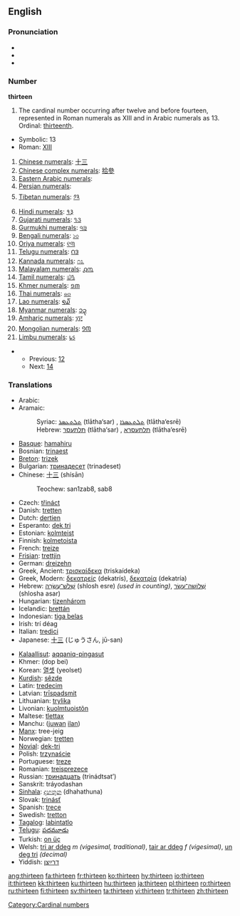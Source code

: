 {{wikipedia}}
==English==

===Pronunciation===
* {{IPA|/θɜː(r)ˈtiːn/}}
* {{audio|en-us-thirteen.ogg|Audio (US)}}
* {{rhymes|iːn}}

===Number===
'''thirteen'''

# The cardinal number occurring after twelve and before fourteen, represented in Roman numerals as XIII and in Arabic numerals as 13. Ordinal: [[thirteenth]].

*Symbolic: 13
*Roman: [[XIII]]
# [[w:Chinese numerals|Chinese numerals]]: [[十三]]
# [[w:Chinese numerals|Chinese complex numerals]]: [[拾參]]
# [[w:Eastern Arabic numerals|Eastern Arabic numerals]]: {{ARchar|[[١٣]]}}
# [[w:Eastern Arabic numerals|Persian numerals]]: {{FAchar|[[۱۳]]}}
# [[w:Indian numerals|Tibetan numerals]]: [[༡༣]]
# [[w:Indian numerals|Hindi numerals]]: [[१३]]
# [[w:Indian numerals|Gujarati numerals]]: [[૧૩]]
# [[w:Indian numerals|Gurmukhi numerals]]: [[੧੩]]
# [[w:Indian numerals|Bengali numerals]]: [[১৩]]
# [[w:Indian numerals|Oriya numerals]]: [[୧୩]]
# [[w:Indian numerals|Telugu numerals]]: [[౧౩]]
# [[w:Indian numerals|Kannada numerals]]: [[೧೩]]
# [[w:Indian numerals|Malayalam numerals]]: [[൧൩]]
# [[w:Indian numerals|Tamil numerals]]: [[௰௩]]
# [[w:Khmer script|Khmer numerals]]: [[១៣]]
# [[w:Thai numerals|Thai numerals]]: [[๑๓]]
# [[w:Lao alphabet|Lao numerals]]: [[໑໓]]
# [[w:Burmese alphabet|Myanmar numerals]]: [[၁၃]]
# [[w:Amharic language|Amharic numerals]]: [[፲፫]]
# [[w:Mongolian alphabet|Mongolian numerals]]: [[᠑᠓]]
# [[w:Limbu language|Limbu numerals]]: [[᥇᥉]]

**Previous: [[twelve|12]]
**Next: [[fourteen|14]]

===Translations===
{{rfc-level|Translations at L3+ (AutoFormat would have corrected level of Translations)}}
{{top}}
*Arabic: {{ARchar|[[ثلاثة عشر]]}} {{unicode|(θalá:θat ʕášar)}}
*Aramaic:
*:Syriac: [[ܬܠܬܥܣܪ]] (tlātha‘sar) {{m}}, [[ܬܠܬܥܣܪܐ]] (tlātha‘esrē) {{f}}
*:Hebrew: [[תלתעסר]] (tlātha‘sar) {{m}}, [[תלתעסרא]] (tlātha‘esrē) {{f}}
*[[Basque]]: [[hamahiru]]
*Bosnian: [[trinaest]]
*[[Breton]]: [[trizek]]
*Bulgarian: [[тринадесет]] (trinadeset)
*Chinese: [[十三]] (shísān)
*:Teochew: san1zab8, sab8
*Czech: [[třináct]]
*Danish: [[tretten]]
*Dutch: [[dertien]] {{f}}
*Esperanto: [[dek tri]]
*Estonian: [[kolmteist]]
*Finnish: [[kolmetoista]]
*French: [[treize]] {{m}}
*[[Frisian]]: [[trettjin]]
*German: [[dreizehn]] {{f}}
*Greek, Ancient: [[τρισκαίδεκα]] (triskaídeka)
*Greek, Modern: [[δεκατρείς]] (dekatrís), [[δεκατρία]] (dekatría)
*Hebrew: [[שלוש עשרה|שְׁלֹשׁ־עֶשְׂרֵה]] (shlosh esre) {{f}} ''(used in counting)'', [[שלושה עשר|שְׁלוֹשָה־עָשָׂר]] (shlosha asar) {{m}}
*Hungarian: [[tizenhárom]]
*Icelandic: [[þrettán]]
*Indonesian: [[tiga belas]]
*Irish: trí déag
*Italian: [[tredici]] {{m}}
*Japanese: [[十三]] (じゅうさん, jū-san)
{{mid}}
*[[Kalaallisut]]: [[aqqaniq-pingasut]]
*Khmer: {{KMchar|[[ដប់បី]]}} (dop bei)
*Korean: [[열셋]] (yeolset)
*[[Kurdish]]: [[sêzde]]
*Latin: [[tredecim]]
*Latvian: [[trīspadsmit]]
*Lithuanian: [[trylika]]
*Livonian: [[kuolmtuoistõn]]
*Maltese: [[tlettax]]
*Manchu: ([[juwan]] [[ilan]])
*[[Manx]]: tree-jeig
*Norwegian: [[tretten]]
*[[Novial]]: [[dek-tri]]
*Polish: [[trzynaście]]
*Portuguese: [[treze]]
*Romanian: [[treisprezece]]
*Russian: [[тринадцать]] (trinádtsat’)
*Sanskrit: tráyodashan
*[[Sinhala]]: [[දහතුන]] (dhahathuna)
*Slovak: [[trinásť]]
*Spanish: [[trece]]
*Swedish: [[tretton]]
*[[Tagalog]]: [[labintatlo]]
*[[Telugu]]: [[పదమూడు]]
*Turkish: [[on üç]]
*Welsh: [[tri ar ddeg]] ''m (vigesimal, traditional)'', [[tair ar ddeg]] ''f (vigesimal)'', [[un deg tri]] ''(decimal)''
*Yiddish: [[דרײַצן]]
{{bottom}}

[[Category:Cardinal numbers]]

[[ang:thirteen]]
[[fa:thirteen]]
[[fr:thirteen]]
[[ko:thirteen]]
[[hy:thirteen]]
[[io:thirteen]]
[[it:thirteen]]
[[kk:thirteen]]
[[ku:thirteen]]
[[hu:thirteen]]
[[ja:thirteen]]
[[pl:thirteen]]
[[ro:thirteen]]
[[ru:thirteen]]
[[fi:thirteen]]
[[sv:thirteen]]
[[ta:thirteen]]
[[vi:thirteen]]
[[tr:thirteen]]
[[zh:thirteen]]